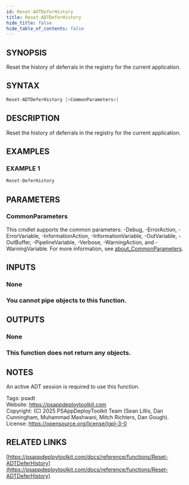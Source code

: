 ```yaml
---
id: Reset-ADTDeferHistory
title: Reset-ADTDeferHistory
hide_title: false
hide_table_of_contents: false
---
```


## SYNOPSIS

Reset the history of deferrals in the registry for the current application.

## SYNTAX

```powershell
Reset-ADTDeferHistory [<CommonParameters>]
```

## DESCRIPTION

Reset the history of deferrals in the registry for the current application.

## EXAMPLES

### EXAMPLE 1

```powershell
Reset-DeferHistory
```

## PARAMETERS

### CommonParameters

This cmdlet supports the common parameters: -Debug, -ErrorAction, -ErrorVariable, -InformationAction, -InformationVariable, -OutVariable, -OutBuffer, -PipelineVariable, -Verbose, -WarningAction, and -WarningVariable. For more information, see [about_CommonParameters](http://go.microsoft.com/fwlink/?LinkID=113216).

## INPUTS

### None

### You cannot pipe objects to this function.
## OUTPUTS

### None

### This function does not return any objects.
## NOTES
An active ADT session is required to use this function.

Tags: psadt<br />
Website: https://psappdeploytoolkit.com<br />
Copyright: (C) 2025 PSAppDeployToolkit Team (Sean Lillis, Dan Cunningham, Muhammad Mashwani, Mitch Richters, Dan Gough).<br />
License: https://opensource.org/license/lgpl-3-0

## RELATED LINKS

[https://psappdeploytoolkit.com/docs/reference/functions/Reset-ADTDeferHistory](https://psappdeploytoolkit.com/docs/reference/functions/Reset-ADTDeferHistory)
